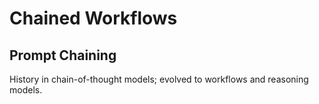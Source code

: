 # Chained Workflows

  
## Prompt Chaining

History in chain-of-thought models; evolved to workflows and reasoning models.